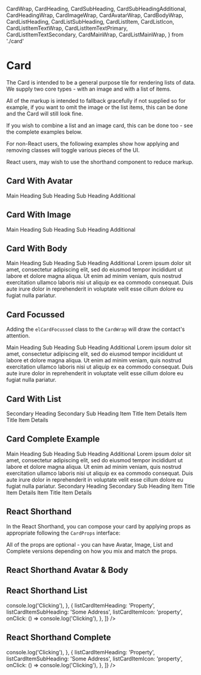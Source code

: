   CardWrap,
  CardHeading,
  CardSubHeading,
  CardSubHeadingAdditional,
  CardHeadingWrap,
  CardImageWrap,
  CardAvatarWrap,
  CardBodyWrap,
  CardListHeading,
  CardListSubHeading,
  CardListItem,
  CardListIcon,
  CardListItemTextWrap,
  CardListItemTextPrimary,
  CardListItemTextSecondary,
  CardMainWrap,
  CardListMainWrap,
} from './card'

<Meta title="Card" component={Card} />

# Card

The Card is intended to be a general purpose tile for rendering lists of data. We supply two core types - with an image and with a list of items.

All of the markup is intended to fallback gracefully if not supplied so for example, if you want to omit the image or the list items, this can be done and the Card will still look fine.

If you wish to combine a list and an image card, this can be done too - see the complete examples below.

For non-React users, the following examples show how applying and removing classes will toggle various pieces of the UI.

React users, may wish to use the shorthand component to reduce markup.

## Card With Avatar

<Canvas>
  <Story name="Card With Avatar">
    <CardWrap>
      <CardMainWrap>
        <Avatar src="https://picsum.photos/200" />
        <CardHeadingWrap className={elCardSubHeadingWrapAvatar}>
          <CardHeading>Main Heading</CardHeading>
          <CardSubHeading>Sub Heading</CardSubHeading>
          <CardSubHeadingAdditional>Sub Heading Additional</CardSubHeadingAdditional>
        </CardHeadingWrap>
      </CardMainWrap>
    </CardWrap>
  </Story>
</Canvas>

<RenderHtmlMarkup component="Card" story="Card With Avatar" />

## Card With Image

<Canvas>
  <Story name="Card With Image">
    <CardWrap>
      <CardMainWrap>
        <Avatar type="image" src="https://picsum.photos/200/300" />
        <CardHeadingWrap>
          <CardHeading>Main Heading</CardHeading>
          <CardSubHeading>Sub Heading</CardSubHeading>
          <CardSubHeadingAdditional>Sub Heading Additional</CardSubHeadingAdditional>
        </CardHeadingWrap>
      </CardMainWrap>
    </CardWrap>
  </Story>
</Canvas>

<RenderHtmlMarkup component="Card" story="Card With Image" />

## Card With Body

<Canvas>
  <Story name="Card With Body">
    <CardWrap>
      <CardMainWrap>
        <CardHeadingWrap>
          <CardHeading>Main Heading</CardHeading>
          <CardSubHeading>Sub Heading</CardSubHeading>
          <CardSubHeadingAdditional>Sub Heading Additional</CardSubHeadingAdditional>
        </CardHeadingWrap>
      </CardMainWrap>
      <CardBodyWrap>
        Lorem ipsum dolor sit amet, consectetur adipiscing elit, sed do eiusmod tempor incididunt ut labore et dolore
        magna aliqua. Ut enim ad minim veniam, quis nostrud exercitation ullamco laboris nisi ut aliquip ex ea commodo
        consequat. Duis aute irure dolor in reprehenderit in voluptate velit esse cillum dolore eu fugiat nulla
        pariatur.
      </CardBodyWrap>
    </CardWrap>
  </Story>
</Canvas>

<RenderHtmlMarkup component="Card" story="Card With Body" />

## Card Focussed

Adding the `elCardFocussed` class to the `CardWrap` will draw the contact's attention.

<Canvas>
  <Story name="Card Focussed">
    <CardWrap className={elCardFocussed}>
      <CardMainWrap>
        <Avatar type="image" src="https://picsum.photos/200/300" />
        <CardHeadingWrap>
          <CardHeading>Main Heading</CardHeading>
          <CardSubHeading>Sub Heading</CardSubHeading>
          <CardSubHeadingAdditional>Sub Heading Additional</CardSubHeadingAdditional>
        </CardHeadingWrap>
      </CardMainWrap>
      <CardBodyWrap>
        Lorem ipsum dolor sit amet, consectetur adipiscing elit, sed do eiusmod tempor incididunt ut labore et dolore
        magna aliqua. Ut enim ad minim veniam, quis nostrud exercitation ullamco laboris nisi ut aliquip ex ea commodo
        consequat. Duis aute irure dolor in reprehenderit in voluptate velit esse cillum dolore eu fugiat nulla
        pariatur.
      </CardBodyWrap>
    </CardWrap>
  </Story>
</Canvas>

<RenderHtmlMarkup component="Card" story="Card Focussed" />

## Card With List

<Canvas>
  <Story name="Card With List">
    <CardWrap>
      <CardListMainWrap>
        <CardListHeading>Secondary Heading</CardListHeading>
        <CardListSubHeading>Secondary Sub Heading</CardListSubHeading>
      </CardListMainWrap>
      <CardListItem>
        <CardListIcon>
          <Icon intent="primary" icon="property" />
        </CardListIcon>
        <CardListItemTextWrap>
          <CardListItemTextPrimary>Item Title</CardListItemTextPrimary>
          <CardListItemTextSecondary>Item Details</CardListItemTextSecondary>
        </CardListItemTextWrap>
      </CardListItem>
      <CardListItem>
        <CardListIcon>
          <Icon intent="primary" icon="contact" />
        </CardListIcon>
        <CardListItemTextWrap>
          <CardListItemTextPrimary>Item Title</CardListItemTextPrimary>
          <CardListItemTextSecondary>Item Details</CardListItemTextSecondary>
        </CardListItemTextWrap>
      </CardListItem>
    </CardWrap>
  </Story>
</Canvas>

<RenderHtmlMarkup component="Card" story="Card With List" />

## Card Complete Example

<Canvas>
  <Story name="Card Complete Example">
    <CardWrap>
      <CardMainWrap>
        <Avatar type="image" src="https://picsum.photos/200/300" />
        <CardHeadingWrap>
          <CardHeading>Main Heading</CardHeading>
          <CardSubHeading>Sub Heading</CardSubHeading>
          <CardSubHeadingAdditional>Sub Heading Additional</CardSubHeadingAdditional>
        </CardHeadingWrap>
      </CardMainWrap>
      <CardBodyWrap className={elMb5}>
        Lorem ipsum dolor sit amet, consectetur adipiscing elit, sed do eiusmod tempor incididunt ut labore et dolore
        magna aliqua. Ut enim ad minim veniam, quis nostrud exercitation ullamco laboris nisi ut aliquip ex ea commodo
        consequat. Duis aute irure dolor in reprehenderit in voluptate velit esse cillum dolore eu fugiat nulla
        pariatur.
      </CardBodyWrap>
      <CardListMainWrap>
        <CardListHeading>Secondary Heading</CardListHeading>
        <CardListSubHeading>Secondary Sub Heading</CardListSubHeading>
      </CardListMainWrap>
      <CardListItem>
        <CardListIcon>
          <Icon intent="primary" icon="property" />
        </CardListIcon>
        <CardListItemTextWrap>
          <CardListItemTextPrimary>Item Title</CardListItemTextPrimary>
          <CardListItemTextSecondary>Item Details</CardListItemTextSecondary>
        </CardListItemTextWrap>
      </CardListItem>
      <CardListItem>
        <CardListIcon>
          <Icon intent="primary" icon="contact" />
        </CardListIcon>
        <CardListItemTextWrap>
          <CardListItemTextPrimary>Item Title</CardListItemTextPrimary>
          <CardListItemTextSecondary>Item Details</CardListItemTextSecondary>
        </CardListItemTextWrap>
      </CardListItem>
    </CardWrap>
  </Story>
</Canvas>

<RenderHtmlMarkup component="Card" story="Card Complete Example" />

## React Shorthand

In the React Shorthand, you can compose your card by applying props as appropriate following the `CardProps` interface:

<ArgsTable component={Card} />

All of the props are optional - you can have Avatar, Image, List and Complete versions depending on how you mix and match the props.

## React Shorthand Avatar & Body

<Canvas>
  <Story name="React Shorthand Avatar & Body">
    <MediaStateProvider>
      <Card
        hasMainCard
        hasListCard
        mainCardHeading="Main Heading"
        mainCardSubHeading="Main Subheading"
        mainCardSubHeadingAdditional="Main Subheading Additional"
        mainCardBody="Lorem ipsum dolor sit amet, consectetur adipiscing elit, sed do eiusmod tempor incididunt ut labore et dolore magna aliqua. Ut enim ad minim veniam, quis nostrud exercitation ullamco laboris nisi ut aliquip ex ea commodo consequat. Duis aute irure dolor in reprehenderit in voluptate velit esse cillum dolore eu fugiat nulla pariatur."
        mainCardAvatarUrl="https://picsum.photos/200/200"
      />
    </MediaStateProvider>
  </Story>
</Canvas>

<RenderHtmlMarkup component="Card" story="React Shorthand Avatar & Body" />

## React Shorthand List

<Canvas>
  <Story name="React Shorthand List">
    <MediaStateProvider>
      <Card
        hasListCard
        listCardHeading="List Card Heading"
        listCardSubHeading="List Card Sub Heading"
        listCardItems={[
          {
            listCardItemHeading: 'Applicant',
            listCardItemSubHeading: 'Bob Smith',
            listCardItemIcon: 'contact',
            onClick: () => console.log('Clicking'),
          },
          {
            listCardItemHeading: 'Property',
            listCardItemSubHeading: 'Some Address',
            listCardItemIcon: 'property',
            onClick: () => console.log('Clicking'),
          },
        ]}
      />
    </MediaStateProvider>
  </Story>
</Canvas>

<RenderHtmlMarkup component="Card" story="React Shorthand List" />

## React Shorthand Complete

<Canvas>
  <Story name="React Shorthand Complete">
    <MediaStateProvider>
      <Card
        hasMainCard
        hasListCard
        mainCardHeading="Main Heading"
        mainCardSubHeading="Main Subheading"
        mainCardSubHeadingAdditional="Main Subheading Additional"
        mainCardBody="Lorem ipsum dolor sit amet, consectetur adipiscing elit, sed do eiusmod tempor incididunt ut labore et dolore magna aliqua. Ut enim ad minim veniam, quis nostrud exercitation ullamco laboris nisi ut aliquip ex ea commodo consequat. Duis aute irure dolor in reprehenderit in voluptate velit esse cillum dolore eu fugiat nulla pariatur."
        mainCardImgUrl="https://picsum.photos/200/300"
        listCardHeading="List Card Heading"
        listCardSubHeading="List Card Sub Heading"
        listCardItems={[
          {
            listCardItemHeading: 'Applicant',
            listCardItemSubHeading: 'Bob Smith',
            listCardItemIcon: 'contact',
            onClick: () => console.log('Clicking'),
          },
          {
            listCardItemHeading: 'Property',
            listCardItemSubHeading: 'Some Address',
            listCardItemIcon: 'property',
            onClick: () => console.log('Clicking'),
          },
        ]}
      />
    </MediaStateProvider>
  </Story>
</Canvas>

<RenderHtmlMarkup component="Card" story="React Shorthand Complete" />
